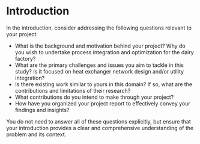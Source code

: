 # Introduction {#intro}

In the introduction, consider addressing the following questions relevant to your project:

- What is the background and motivation behind your project? Why do you wish to undertake process integration and optimization for the dairy factory?
- What are the primary challenges and issues you aim to tackle in this study? Is it focused on heat exchanger network design and/or utility integration?
- Is there existing work similar to yours in this domain? If so, what are the contributions and limitations of their research?
- What contributions do you intend to make through your project?
- How have you organized your project report to effectively convey your findings and insights?

You do not need to answer all of these questions explicitly, but ensure that your introduction provides a clear and comprehensive understanding of the problem and its context.